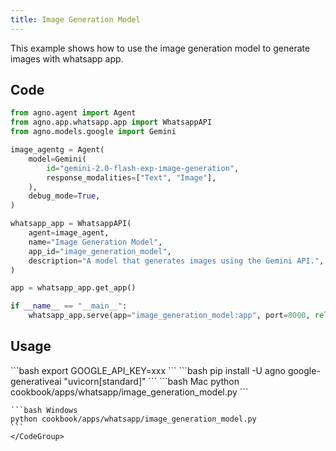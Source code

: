 ```yaml
---
title: Image Generation Model
---
```


This example shows how to use the image generation model to generate images with whatsapp app.
## Code

```python cookbook/apps/whatsapp/image_generation_model.py
from agno.agent import Agent
from agno.app.whatsapp.app import WhatsappAPI
from agno.models.google import Gemini

image_agentg = Agent(
    model=Gemini(
        id="gemini-2.0-flash-exp-image-generation",
        response_modalities=["Text", "Image"],
    ),
    debug_mode=True,
)

whatsapp_app = WhatsappAPI(
    agent=image_agent,
    name="Image Generation Model",
    app_id="image_generation_model",
    description="A model that generates images using the Gemini API.",
)

app = whatsapp_app.get_app()

if __name__ == "__main__":
    whatsapp_app.serve(app="image_generation_model:app", port=8000, reload=True)

```

## Usage

<Steps>
  <Snippet file="create-venv-step.mdx" />

  <Step title="Set your API key">
    ```bash
    export GOOGLE_API_KEY=xxx
    ```
  </Step>

  <Step title="Install libraries">
    ```bash
    pip install -U agno google-generativeai "uvicorn[standard]"
    ```
  </Step>

  <Step title="Run Agent">
    <CodeGroup>
    ```bash Mac
    python cookbook/apps/whatsapp/image_generation_model.py
    ```

    ```bash Windows
    python cookbook/apps/whatsapp/image_generation_model.py
    ```
    </CodeGroup>
  </Step>
</Steps> 